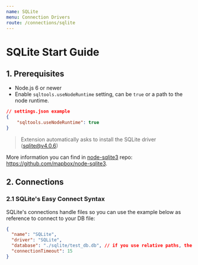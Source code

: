 ```yaml
---
name: SQLite
menu: Connection Drivers
route: /connections/sqlite
---
```


# SQLite Start Guide

## 1. Prerequisites

- Node.js 6 or newer
- Enable `sqltools.useNodeRuntime` setting, can be `true` or a path to the node runtime.

```json
// settings.json example
{
    "sqltools.useNodeRuntime": true
}
```

> Extension automatically asks to install the SQLite driver (sqlite@v4.0.6)

More information you can find in [node-sqlite3](https://github.com/mapbox/node-sqlite3) repo: https://github.com/mapbox/node-sqlite3.

## 2. Connections

### 2.1 SQLite's Easy Connect Syntax

SQLite's connections handle files so you can use the example below as reference to connect to your DB file:

```json
{
  "name": "SQLite",
  "driver": "SQLite",
  "database": "./sqlite/test_db.db", // if you use relative paths, the base folder is the currently open folder (or workspace).
  "connectionTimeout": 15
}
```
